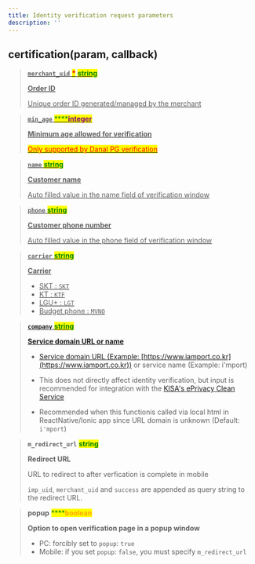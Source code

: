 ```yaml
---
title: Identity verification request parameters
description: ''
---
```


## certification(param, callback) <a href="#certification" id="certification" />

> **`merchant_uid`**  <mark style="color:red;">**\***</mark>  <mark style="color:green;">**string**</mark>
>
> **Order ID**
>
> Unique order ID generated/managed by the merchant

> **`min_age`**    <mark style="color:green;">\*\*\*\*</mark><mark style="color:purple;">**integer**</mark>
>
> **Minimum age allowed for verification**
>
> <mark style="color:red;">Only supported by Danal PG verification</mark>

> **`name`**    <mark style="color:green;">**string**</mark>
>
> **Customer name**
>
> Auto filled value in the name field of verification window

> **`phone`**    <mark style="color:green;">**string**</mark>
>
> **Customer phone number**
>
> Auto filled value in the phone field of verification window

> **`carrier`**    <mark style="color:green;">**string**</mark>
>
> **Carrier**
>
> - SKT : `SKT`
> - KT : `KTF`
> - LGU+ : `LGT`
> - Budget phone : `MVNO`

> **`company`**    <mark style="color:green;">**string**</mark>
>
> **Service domain URL or name**
>
> - Service domain URL (Example: [https://www.iamport.co.kr](https://www.iamport.co.kr)) or service name (Example: i'mport)
>
> - This does not directly affect identity verification, but input is recommended for integration
>   with the [KISA's ePrivacy Clean Service](https://www.eprivacy.go.kr/)
>
> - Recommended when this functionis called via local html in ReactNative/Ionic app
>   since URL domain is unknown (Default: `i'mport`)

> **`m_redirect_url`**    <mark style="color:green;">**string**</mark>
>
> **Redirect URL**
>
> URL to redirect to after verfication is complete in mobile
>
> `imp_uid`, `merchant_uid` and `success` are appended as query string to the redirect URL.

> **popup**    <mark style="color:green;">\*\*\*\*</mark><mark style="color:orange;">**boolean**</mark>
>
> **Option to open verification page in a popup window**
>
> - PC: forcibly set to `popup`: `true`
> - Mobile: if you set `popup`: `false`, you must specify `m_redirect_url`
